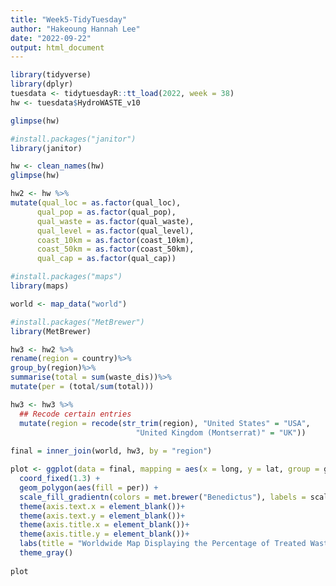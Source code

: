 ```yaml
---
title: "Week5-TidyTuesday"
author: "Hakeoung Hannah Lee"
date: "2022-09-22"
output: html_document
---
```


```r
library(tidyverse)
library(dplyr)
tuesdata <- tidytuesdayR::tt_load(2022, week = 38)
hw <- tuesdata$HydroWASTE_v10
```

```r
glimpse(hw)
```

```r
#install.packages("janitor")
library(janitor)

hw <- clean_names(hw)
glimpse(hw)
```

```r
hw2 <- hw %>%
mutate(qual_loc = as.factor(qual_loc),
      qual_pop = as.factor(qual_pop),
      qual_waste = as.factor(qual_waste),
      qual_level = as.factor(qual_level),
      coast_10km = as.factor(coast_10km),
      coast_50km = as.factor(coast_50km),
      qual_cap = as.factor(qual_cap))
```

```r
#install.packages("maps")
library(maps)

world <- map_data("world")
```

```r
#install.packages("MetBrewer")
library(MetBrewer)
```


```r
hw3 <- hw2 %>%
rename(region = country)%>%
group_by(region)%>%
summarise(total = sum(waste_dis))%>%
mutate(per = (total/sum(total)))

hw3 <- hw3 %>%
  ## Recode certain entries
  mutate(region = recode(str_trim(region), "United States" = "USA",
                            "United Kingdom (Montserrat)" = "UK"))
                            
final = inner_join(world, hw3, by = "region")
```


```r
plot <- ggplot(data = final, mapping = aes(x = long, y = lat, group = group)) + 
  coord_fixed(1.3) +
  geom_polygon(aes(fill = per)) +
  scale_fill_gradientn(colors = met.brewer("Benedictus"), labels = scales::percent) + 
  theme(axis.text.x = element_blank())+
  theme(axis.text.y = element_blank())+
  theme(axis.title.x = element_blank())+
  theme(axis.title.y = element_blank())+
  labs(title = "Worldwide Map Displaying the Percentage of Treated Wastewater", subtitle = "Discharged by Wastewater Treatment Plants in Each Country", caption = "@Hakeoung Hannah Lee | Source: 2022-09-20 tidytuesday, Github @deepdk/TidyTuesday") +
  theme_gray()
  
plot
```
